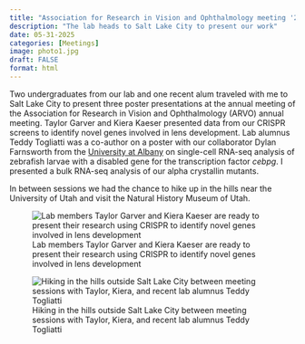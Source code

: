 ```yaml
---
title: "Association for Research in Vision and Ophthalmology meeting '25"
description: "The lab heads to Salt Lake City to present our work" 
date: 05-31-2025
categories: [Meetings]
image: photo1.jpg
draft: FALSE
format: html
---
```


Two undergraduates from our lab and one recent alum traveled with me to Salt Lake City to present three poster presentations at the annual meeting of the Association for Research in Vision and Ophthalmology (ARVO) annual meeting. Taylor Garver and Kiera Kaeser presented data from our CRISPR screens to identify novel genes involved in lens development. Lab alumnus Teddy Togliatti was a co-author on a poster with our collaborator Dylan Farnsworth from the [University at Albany](https://www.albany.edu/rna/faculty/dylan-farnsworth) on single-cell RNA-seq analysis of zebrafish larvae with a disabled gene for the transcription factor *cebpg*. I presented a bulk RNA-seq analysis of our alpha crystallin mutants.

In between sessions we had the chance to hike up in the hills near the University of Utah and visit the Natural History Museum of Utah.

::: {layout-ncol="2"}
![Lab members Taylor Garver and Kiera Kaeser are ready to present their research using CRISPR to identify novel genes involved in lens development](photo1.jpg)

![Hiking in the hills outside Salt Lake City between meeting sessions with Taylor, Kiera, and recent lab alumnus Teddy Togliatti](photo2.jpg)
:::
